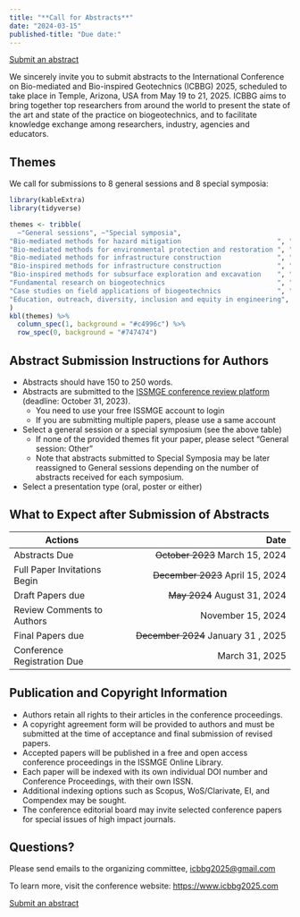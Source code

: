 ```yaml
---
title: "**Call for Abstracts**"
date: "2024-03-15"
published-title: "Due date:"
---
```



[Submit an abstract](https://www.issmge.org/publications/review-platform/conferences/icbbg2025/submit-abstract){.btn .btn-primary}

We sincerely invite you to submit abstracts to the International Conference on Bio-mediated and Bio-inspired Geotechnics (ICBBG) 2025, scheduled to take place in Temple, Arizona, USA from May 19 to 21, 2025. 
ICBBG aims to bring together top researchers from around the world to present the state of the art and state of the practice on biogeotechnics, and to facilitate knowledge exchange among researchers, industry, agencies and educators.

## Themes

We call for submissions to 8 general sessions and 8 special symposia:

```r
library(kableExtra)
library(tidyverse)

themes <- tribble(
  ~"General sessions", ~"Special symposia",
"Bio-mediated methods for hazard mitigation                        ", "Bio-inspired Tunneling                         ",
"Bio-mediated methods for environmental protection and restoration ", "Asia experiences on bio-mediated geotechnics   ",
"Bio-mediated methods for infrastructure construction              ", "Europe experiences on bio-mediated geotechnics ",
"Bio-inspired methods for infrastructure construction              ", "Biopolymer treated soils                       ",
"Bio-inspired methods for subsurface exploration and excavation    ", "Delivery strategies for MICP                   ",
"Fundamental research on biogeotechnics                            ", "MICP for sustainable geoenergy applications    ",
"Case studies on field applications of biogeotechnics              ", "Fungal treatment of soils                      ",
"Education, outreach, diversity, inclusion and equity in engineering", "Build with nature                              ",
) 
kbl(themes) %>%
  column_spec(1, background = "#c4996c") %>%
  row_spec(0, background = "#747474")
```

## Abstract Submission Instructions for Authors

- Abstracts should have 150 to 250 words.
- Abstracts are submitted to the [ISSMGE conference review platform](https://www.issmge.org/publications/review-platform/conferences/icbbg2025/submit-abstract) (deadline: October 31, 2023).
  - You need to use your free ISSMGE account to login
  - If you are submitting multiple papers, please use a same account
- Select a general session or a special symposium (see the above table)
  - If none of the provided themes fit your paper, please select "General session: Other"
  - Note that abstracts submitted to Special Symposia may be later reassigned to General sessions depending on the number of abstracts received for each symposium.
- Select a presentation type (oral, poster or either)

## What to Expect after Submission of Abstracts

::: {.table-striped}

| Actions                      |                                              Date |
|------------------------------|--------------------------------------------------:|
| Abstracts Due                |     ~~October 2023~~ [March 15, 2024]{.highlight} |
| Full Paper Invitations Begin |   ~~December 2023~~ [April 15, 2024 ]{.highlight} |
| Draft Papers due             |        ~~May 2024~~ [August 31, 2024]{.highlight} |
| Review Comments to Authors   |                   [November 15, 2024]{.highlight} |
| Final Papers due             | ~~December 2024~~ [January 31 , 2025]{.highlight} |
| Conference Registration Due  |                                    March 31, 2025 |

:::

## Publication and Copyright Information

- Authors retain all rights to their articles in the conference proceedings.
- A copyright agreement form will be provided to authors and must be submitted at the time of acceptance and final submission of revised papers.
- Accepted papers will be published in a free and open access conference proceedings in the ISSMGE Online Library.
- Each paper will be indexed with its own individual DOI number and Conference Proceedings, with their own ISSN.
- Additional indexing options such as Scopus, WoS/Clarivate, EI, and Compendex may be sought.
- The conference editorial board may invite selected conference papers for special issues of high impact journals.

## Questions?

Please send emails to the organizing committee, <icbbg2025@gmail.com>

To learn more, visit the conference website: <https://www.icbbg2025.com>

[Submit an abstract](https://www.issmge.org/publications/review-platform/conferences/icbbg2025/submit-abstract){.btn .btn-primary}
